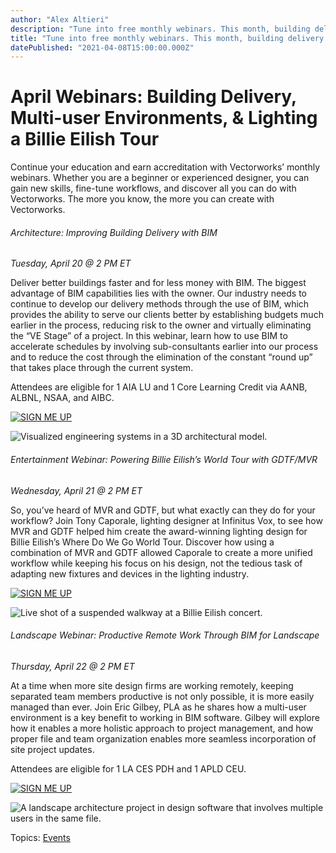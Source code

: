 ```yaml
---
author: "Alex Altieri"
description: "Tune into free monthly webinars. This month, building delivery with BIM, productive remote work, and how lighting came together for a Billie Eilish tour."
title: "Tune into free monthly webinars. This month, building delivery with BIM, productive remote work, and how lighting came together for a Billie Eilish tour." 
datePublished: "2021-04-08T15:00:00.000Z"
---
```

# April Webinars: Building Delivery, Multi-user Environments, & Lighting a Billie Eilish Tour

Continue your education and earn accreditation with Vectorworks’ monthly webinars. Whether you are a beginner or experienced designer, you can gain new skills, fine-tune workflows, and discover all you can do with Vectorworks. The more you know, the more you can create with Vectorworks.

###### Architecture: Improving Building Delivery with BIM

_Tuesday, April 20 @ 2 PM ET_

 Deliver better buildings faster and for less money with BIM. The biggest advantage of BIM capabilities lies with the owner. Our industry needs to continue to develop our delivery methods through the use of BIM, which provides the ability to serve our clients better by establishing budgets much earlier in the process, reducing risk to the owner and virtually eliminating the “VE Stage” of a project. In this webinar, learn how to use BIM to accelerate schedules by involving sub-consultants earlier into our process and to reduce the cost through the elimination of the constant “round up” that takes place through the current system.

Attendees are eligible for 1 AIA LU and 1 Core Learning Credit via AANB, ALBNL, NSAA, and AIBC.

[![SIGN ME UP](https://no-cache.hubspot.com/cta/default/3018241/46f57ccc-72a7-43ff-8768-0132575ceb29.png)](https://cta-redirect.hubspot.com/cta/redirect/3018241/46f57ccc-72a7-43ff-8768-0132575ceb29) 

![Visualized engineering systems in a 3D architectural model.](https://blog.vectorworks.net/hs-fs/hubfs/Blog%20Images/210408_April%20Webinars/2104-us-april-webinar-blog-images-bldg.jpg?width=1440&name=2104-us-april-webinar-blog-images-bldg.jpg)

###### Entertainment Webinar: Powering Billie Eilish’s World Tour with GDTF/MVR

_Wednesday, April 21 @ 2 PM ET_

So, you’ve heard of MVR and GDTF, but what exactly can they do for your workflow? Join Tony Caporale, lighting designer at Infinitus Vox, to see how MVR and GDTF helped him create the award-winning lighting design for Billie Eilish’s Where Do We Go World Tour. Discover how using a combination of MVR and GDTF allowed Caporale to create a more unified workflow while keeping his focus on his design, not the tedious task of adapting new fixtures and devices in the lighting industry.

[![SIGN ME UP](https://no-cache.hubspot.com/cta/default/3018241/37d06e7c-bb76-449c-ac55-e3b2086c46a3.png)](https://cta-redirect.hubspot.com/cta/redirect/3018241/37d06e7c-bb76-449c-ac55-e3b2086c46a3) 

![Live shot of a suspended walkway at a Billie Eilish concert.](https://blog.vectorworks.net/hs-fs/hubfs/Blog%20Images/210408_April%20Webinars/2104-us-april-webinar-blog-images-ent.jpg?width=1440&name=2104-us-april-webinar-blog-images-ent.jpg)

###### Landscape Webinar: Productive Remote Work Through BIM for Landscape

_Thursday, April 22 @ 2 PM ET_

At a time when more site design firms are working remotely, keeping separated team members productive is not only possible, it is more easily managed than ever. Join Eric Gilbey, PLA as he shares how a multi-user environment is a key benefit to working in BIM software. Gilbey will explore how it enables a more holistic approach to project management, and how proper file and team organization enables more seamless incorporation of site project updates.

Attendees are eligible for 1 LA CES PDH and 1 APLD CEU.

[![SIGN ME UP](https://no-cache.hubspot.com/cta/default/3018241/5aa12d8e-0bbb-4057-8e5d-2df4f84b071a.png)](https://cta-redirect.hubspot.com/cta/redirect/3018241/5aa12d8e-0bbb-4057-8e5d-2df4f84b071a) 

![A landscape architecture project in design software that involves multiple users in the same file.](https://blog.vectorworks.net/hs-fs/hubfs/Blog%20Images/210408_April%20Webinars/2104-us-april-webinar-blog-images-land.jpg?width=1440&name=2104-us-april-webinar-blog-images-land.jpg)

 Topics: [Events](https://blog.vectorworks.net/topic/events) 

 